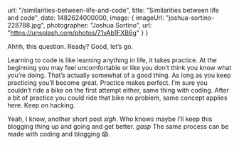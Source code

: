 
  url: "/similarities-between-life-and-code",
  title: "Similarities between life and code",
  date: 1482624000000,
  image: {
    imageUrl: "joshua-sortino-228788.jpg",
    photographer: "Joshua Sortino",
    url: "https://unsplash.com/photos/71vAb1FXB6g"
  }
}

Ahhh, this question. Ready? Good, let’s go.

Learning to code is like learning anything in life, it takes practice. At the beginning you may feel uncomfortable or like you don’t think you know what you’re doing. That’s actually somewhat of a good thing. As long as you keep practicing you’ll become great. Practice makes perfect. I’m sure you couldn’t ride a bike on the first attempt either, same thing with coding. After a bit of practice you could ride that bike no problem, same concept applies here. Keep on hacking.

Yeah, I know, another short post *sigh*. Who knows maybe I’ll keep this blogging thing up and going and get better. *gasp* The same process can be made with coding and blogging 😱.


